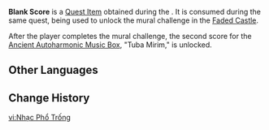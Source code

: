 {{Item Infobox
|id           = 120793
|image        = Item Blank Score.png
|type         = Quest Items
|description  = This seems to be a musical score created using unknown materials by an [[Remuria|ancient civilization]].<br>Its staves lie empty. No notes have ever been recorded here.
|source1      = [[Underwater Nocturne]]
}}
'''Blank Score''' is a [[Quest Item]] obtained during the {{Quest|Underwater Nocturne}}. It is consumed during the same quest, being used to unlock the mural challenge in the [[Faded Castle]].

After the player completes the mural challenge, the second score for the [[Ancient Autoharmonic Music Box]], "Tuba Mirim," is unlocked.

==Other Languages==
{{Other Languages|default_hidden=1
|en      = Blank Score
|zhs     = 空白曲谱
|zhs_rm  = 
|zht     = 空白曲譜
|zht_rm  = 
|ja      = 空白の譜面
|ja_rm   = Kuuhaku no Fumen
|ko      = 빈 악보
|ko_rm   = 
|es      = Partitura en blanco
|fr      = Partition vierge
|ru      = Пустая партитура
|th      = โน้ตเพลงเปล่า
|th_rm   = 
|vi      = Nhạc Phổ Trống
|de      = Leere Partitur
|id      = Partitur Kosong
|pt      = Partitura em Branco
|tr      = Boş Beste
|it      = Spartito vuoto
}}

==Change History==
{{Change History|4.6}}

[[vi:Nhạc Phổ Trống]]